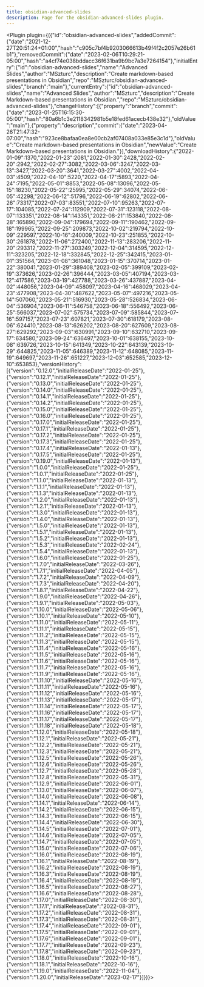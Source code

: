 ---
title: obsidian-advanced-slides
description: Page for the obsidian-advanced-slides plugin.
---


<Plugin plugin={({"id":"obsidian-advanced-slides","addedCommit":{"date":"2021-12-27T20:51:24+01:00","hash":"c905c7bf4b9203066613b49f4f2c2057e26b61b1"},"removedCommit":{"date":"2023-02-06T10:29:21-05:00","hash":"a4cf74e038bddacc36f631ba9b9bc7a3e7264154"},"initialEntry":{"id":"obsidian-advanced-slides","name":"Advanced Slides","author":"MSzturc","description":"Create markdown-based presentations in Obsidian","repo":"MSzturc/obsidian-advanced-slides","branch":"main"},"currentEntry":{"id":"obsidian-advanced-slides","name":"Advanced Slides","author":"MSzturc","description":"Create Markdown-based presentations in Obsidian.","repo":"MSzturc/obsidian-advanced-slides"},"changeHistory":[{"property":"branch","commit":{"date":"2023-01-25T16:15:30-05:00","hash":"80a6b1c3e2118342981b5e18fed61acecb438e32"},"oldValue":"main"},{"property":"description","commit":{"date":"2023-04-26T21:47:32-07:00","hash":"923ce8bafaa0ea8e00cb2af07408a033e85e3c1d"},"oldValue":"Create markdown-based presentations in Obsidian","newValue":"Create Markdown-based presentations in Obsidian."}],"downloadHistory":{"2022-01-09":1370,"2022-01-23":2081,"2022-01-30":2428,"2022-02-20":2942,"2022-02-27":3082,"2022-03-06":3247,"2022-03-13":3427,"2022-03-20":3641,"2022-03-27":4002,"2022-04-03":4509,"2022-04-10":5220,"2022-04-17":5893,"2022-04-24":7195,"2022-05-01":8853,"2022-05-08":13096,"2022-05-15":18230,"2022-05-22":25995,"2022-05-29":34074,"2022-06-05":42298,"2022-06-12":51796,"2022-06-19":62802,"2022-06-26":73317,"2022-07-03":83551,"2022-07-10":95263,"2022-07-17":104085,"2022-07-24":112909,"2022-07-31":123118,"2022-08-07":133351,"2022-08-14":143351,"2022-08-21":153840,"2022-08-28":165890,"2022-09-04":179694,"2022-09-11":190462,"2022-09-18":199965,"2022-09-25":209873,"2022-10-02":219794,"2022-10-09":229597,"2022-10-16":240009,"2022-10-23":251855,"2022-10-30":261878,"2022-11-06":272400,"2022-11-13":283206,"2022-11-20":293312,"2022-11-27":303249,"2022-12-04":314595,"2022-12-11":323205,"2022-12-18":332845,"2022-12-25":342415,"2023-01-01":351564,"2023-01-08":361048,"2023-01-15":370714,"2023-01-22":380041,"2023-01-29":389408,"2023-02-05":399109,"2023-02-19":373626,"2023-02-26":396444,"2023-03-05":407194,"2023-03-12":417586,"2023-03-19":427788,"2023-03-26":437887,"2023-04-02":448056,"2023-04-09":458097,"2023-04-16":468029,"2023-04-23":477908,"2023-04-30":487622,"2023-05-07":497216,"2023-05-14":507060,"2023-05-21":516930,"2023-05-28":526834,"2023-06-04":536904,"2023-06-11":546758,"2023-06-18":556492,"2023-06-25":566037,"2023-07-02":575734,"2023-07-09":585844,"2023-07-16":597157,"2023-07-23":607821,"2023-07-30":618179,"2023-08-06":624410,"2023-08-13":626202,"2023-08-20":627609,"2023-08-27":629292,"2023-09-03":630991,"2023-09-10":632710,"2023-09-17":634580,"2023-09-24":636497,"2023-10-01":638155,"2023-10-08":639726,"2023-10-15":641349,"2023-10-22":643139,"2023-10-29":644825,"2023-11-05":646389,"2023-11-12":648085,"2023-11-19":649697,"2023-11-26":651227,"2023-12-03":652585,"2023-12-10":653853},"versionHistory":[{"version":"0.12.0","initialReleaseDate":"2022-01-25"},{"version":"0.12.1","initialReleaseDate":"2022-01-25"},{"version":"0.13.0","initialReleaseDate":"2022-01-25"},{"version":"0.14.0","initialReleaseDate":"2022-01-25"},{"version":"0.14.1","initialReleaseDate":"2022-01-25"},{"version":"0.14.2","initialReleaseDate":"2022-01-25"},{"version":"0.15.0","initialReleaseDate":"2022-01-25"},{"version":"0.16.0","initialReleaseDate":"2022-01-25"},{"version":"0.17.0","initialReleaseDate":"2022-01-25"},{"version":"0.17.1","initialReleaseDate":"2022-01-25"},{"version":"0.17.2","initialReleaseDate":"2022-01-25"},{"version":"0.17.3","initialReleaseDate":"2022-01-25"},{"version":"0.17.4","initialReleaseDate":"2022-01-13"},{"version":"0.17.5","initialReleaseDate":"2022-01-25"},{"version":"0.19.0","initialReleaseDate":"2022-01-13"},{"version":"1.0.0","initialReleaseDate":"2022-01-25"},{"version":"1.0.1","initialReleaseDate":"2022-01-25"},{"version":"1.1.0","initialReleaseDate":"2022-01-13"},{"version":"1.1.1","initialReleaseDate":"2022-01-13"},{"version":"1.1.3","initialReleaseDate":"2022-01-13"},{"version":"1.2.0","initialReleaseDate":"2022-01-13"},{"version":"1.2.1","initialReleaseDate":"2022-01-13"},{"version":"1.3.0","initialReleaseDate":"2022-01-13"},{"version":"1.4.0","initialReleaseDate":"2022-01-13"},{"version":"1.5.0","initialReleaseDate":"2022-01-13"},{"version":"1.5.1","initialReleaseDate":"2022-01-13"},{"version":"1.5.2","initialReleaseDate":"2022-01-13"},{"version":"1.5.3","initialReleaseDate":"2022-02-24"},{"version":"1.5.4","initialReleaseDate":"2022-01-13"},{"version":"1.6.0","initialReleaseDate":"2022-01-25"},{"version":"1.7.0","initialReleaseDate":"2022-03-26"},{"version":"1.7.1","initialReleaseDate":"2022-04-05"},{"version":"1.7.2","initialReleaseDate":"2022-04-09"},{"version":"1.7.3","initialReleaseDate":"2022-04-20"},{"version":"1.8.1","initialReleaseDate":"2022-04-22"},{"version":"1.9.0","initialReleaseDate":"2022-04-26"},{"version":"1.9.1","initialReleaseDate":"2022-05-03"},{"version":"1.10.0","initialReleaseDate":"2022-05-06"},{"version":"1.10.1","initialReleaseDate":"2022-05-10"},{"version":"1.11.0","initialReleaseDate":"2022-05-11"},{"version":"1.11.1","initialReleaseDate":"2022-05-15"},{"version":"1.11.2","initialReleaseDate":"2022-05-15"},{"version":"1.11.3","initialReleaseDate":"2022-05-15"},{"version":"1.11.4","initialReleaseDate":"2022-05-16"},{"version":"1.11.5","initialReleaseDate":"2022-05-16"},{"version":"1.11.6","initialReleaseDate":"2022-05-16"},{"version":"1.11.7","initialReleaseDate":"2022-05-16"},{"version":"1.11.9","initialReleaseDate":"2022-05-16"},{"version":"1.11.10","initialReleaseDate":"2022-05-16"},{"version":"1.11.11","initialReleaseDate":"2022-05-16"},{"version":"1.11.12","initialReleaseDate":"2022-05-16"},{"version":"1.11.13","initialReleaseDate":"2022-05-17"},{"version":"1.11.14","initialReleaseDate":"2022-05-17"},{"version":"1.11.16","initialReleaseDate":"2022-05-17"},{"version":"1.11.17","initialReleaseDate":"2022-05-17"},{"version":"1.11.18","initialReleaseDate":"2022-05-18"},{"version":"1.12.0","initialReleaseDate":"2022-05-18"},{"version":"1.12.1","initialReleaseDate":"2022-05-21"},{"version":"1.12.2","initialReleaseDate":"2022-05-21"},{"version":"1.12.3","initialReleaseDate":"2022-05-21"},{"version":"1.12.5","initialReleaseDate":"2022-05-26"},{"version":"1.12.6","initialReleaseDate":"2022-05-26"},{"version":"1.12.7","initialReleaseDate":"2022-05-28"},{"version":"1.12.8","initialReleaseDate":"2022-05-31"},{"version":"1.12.9","initialReleaseDate":"2022-06-01"},{"version":"1.13.0","initialReleaseDate":"2022-06-07"},{"version":"1.14.0","initialReleaseDate":"2022-06-08"},{"version":"1.14.1","initialReleaseDate":"2022-06-14"},{"version":"1.14.2","initialReleaseDate":"2022-06-15"},{"version":"1.14.3","initialReleaseDate":"2022-06-15"},{"version":"1.14.4","initialReleaseDate":"2022-06-30"},{"version":"1.14.5","initialReleaseDate":"2022-07-01"},{"version":"1.14.6","initialReleaseDate":"2022-07-05"},{"version":"1.14.7","initialReleaseDate":"2022-07-05"},{"version":"1.15.0","initialReleaseDate":"2022-07-06"},{"version":"1.16.0","initialReleaseDate":"2022-08-19"},{"version":"1.16.1","initialReleaseDate":"2022-08-19"},{"version":"1.16.2","initialReleaseDate":"2022-08-19"},{"version":"1.16.3","initialReleaseDate":"2022-08-19"},{"version":"1.16.4","initialReleaseDate":"2022-08-19"},{"version":"1.16.5","initialReleaseDate":"2022-08-27"},{"version":"1.16.6","initialReleaseDate":"2022-08-28"},{"version":"1.17.0","initialReleaseDate":"2022-08-30"},{"version":"1.17.1","initialReleaseDate":"2022-08-31"},{"version":"1.17.2","initialReleaseDate":"2022-08-31"},{"version":"1.17.3","initialReleaseDate":"2022-08-31"},{"version":"1.17.4","initialReleaseDate":"2022-09-01"},{"version":"1.17.5","initialReleaseDate":"2022-09-01"},{"version":"1.17.6","initialReleaseDate":"2022-09-01"},{"version":"1.17.7","initialReleaseDate":"2022-09-23"},{"version":"1.17.8","initialReleaseDate":"2022-09-23"},{"version":"1.18.0","initialReleaseDate":"2022-10-16"},{"version":"1.18.1","initialReleaseDate":"2022-10-16"},{"version":"1.19.0","initialReleaseDate":"2022-11-04"},{"version":"1.20.0","initialReleaseDate":"2023-02-17"}]})}></Plugin>